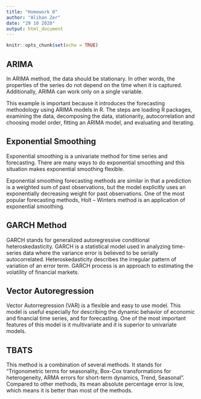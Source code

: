 ```yaml
---
title: "Homework 0"
author: "Alihan Zer"
date: "29 10 2020"
output: html_document
---
```


```r
knitr::opts_chunk$set(echo = TRUE)
```

## ARIMA

  In ARIMA method, the data should be stationary. In other words, the properties of the series do not depend on the time when it is captured. Additionally, ARIMA can work only on a single variable. 

  This example is important because it introduces the forecasting methodology using ARIMA models in R. The steps are loading R packages, examining the data, decomposing the data, stationarity, autocorrelation and choosing model order, fitting an ARIMA model, and evaluating and iterating. 

## Exponential Smoothing

  Exponential smoothing is a univariate method for time series and forecasting. There are many ways to do exponential smoothing and this situation makes exponential smoothing flexible. 
  
  Exponential smoothing forecasting methods are similar in that a prediction is a weighted sum of past observations, but the model explicitly uses an exponentially decreasing weight for past observations. One of the most popular forecasting methods, Holt – Winters method is an application of exponential smoothing.

## GARCH Method

  GARCH stands for generalized autoregressive conditional heteroskedasticity. GARCH is a statistical model used in analyzing time-series data where the variance error is believed to be serially autocorrelated. Heteroskedasticity describes the irregular pattern of variation of an error term. GARCH process is an approach to estimating the volatility of financial markets.
  
## Vector Autoregression

  Vector Autorregression (VAR) is a flexible and easy to use model. This model is useful especially for describing the dynamic behavior of economic and financial time series, and for forecasting. One of the most important features of this model is it multivariate and it is superior to univariate models. 
  
## TBATS

  This method is a combination of several methods. It stands for “Trigonometric terms for seasonality, Box-Cox transformations for heterogeneity, ARMA errors for short-term dynamics, Trend, Seasonal”. Compared to other methods, its mean absolute percentage error is low, which means it is better than most of the methods.
